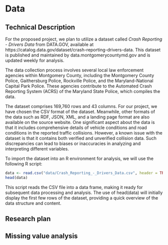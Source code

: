 # Data

## Technical Description
For the proposed project, we plan to utilize a dataset called _Crash Reporting - Drivers Data_ from DATA.GOV, available at https://catalog.data.gov/dataset/crash-reporting-drivers-data. This dataset is published and maintained by data.montgomerycountymd.gov and is updated weekly for analysis.

The data collection process involves several local law enforcement agencies within Montgomery County, including the Montgomery County Police, Gaithersburg Police, Rockville Police, and the Maryland-National Capital Park Police. These agencies contribute to the Automated Crash Reporting System (ACRS) of the Maryland State Police, which compiles the data. 

The dataset comprises 169,760 rows and 43 columns. For our project, we have chosen the CSV format of the dataset. Meanwhile, other formats of the data such as RDF, JSON, XML, and a landing page format are also available on the source website. One significant aspect about the data is that it includes comprehensive details of vehicle conditions and road conditions in the reported traffic collisions. However, a known issue with the dataset is that it contains both verified and unverified collision data. Such discrepancies can lead to biases or inaccuracies in analyzing and interpreting different variables.

To import the dataset into an R environment for analysis, we will use the following R script:
```r
data <- read.csv("data/Crash_Reporting_-_Drivers_Data.csv", header = TRUE, sep=",")
head(data)
```
This script reads the CSV file into a data frame, making it ready for subsequent data processing and analysis. The use of head(data) will initially display the first few rows of the dataset, providing a quick overview of the data structure and content.

## Research plan

## Missing value analysis

